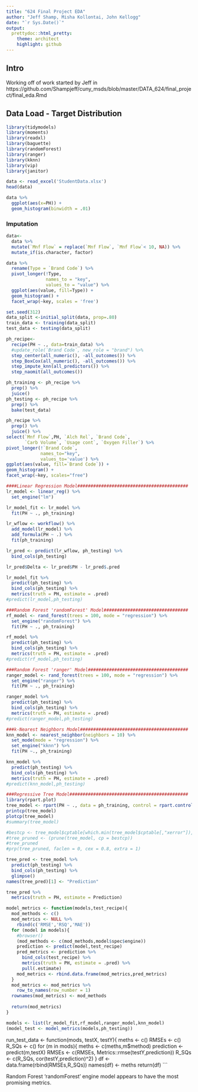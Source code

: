 ---
title: "624 Final Project EDA"
author: "Jeff Shamp, Misha Kollontai, John Kellogg"
date: "`r Sys.Date()`"
output:
  prettydoc::html_pretty:
    theme: architect
    highlight: github
---

## Intro

Working off of work started by Jeff in 
https://github.com/Shampjeff/cuny_msds/blob/master/DATA_624/final_project/final_eda.Rmd


## Data Load - Target Distribution

```{r message=FALSE, warning=FALSE}
library(tidymodels)
library(moments)
library(readxl)
library(baguette)
library(randomForest)
library(ranger)
library(kknn)
library(vip)
library(janitor)
```

```{r}
data <- read_excel('StudentData.xlsx')
head(data)
```

```{r}
data %>%
  ggplot(aes(x=PH)) +
  geom_histogram(binwidth = .01)
```

### Imputation

```{r}
data<- 
  data %>%
  mutate(`Mnf Flow` = replace(`Mnf Flow`, `Mnf Flow`< 10, NA)) %>%
  mutate_if(is.character, factor)
```



```{r}
data %>%
  rename(Type = `Brand Code`) %>%
  pivot_longer(!Type,
               names_to = "key", 
               values_to = "value") %>%
  ggplot(aes(value, fill=Type)) +
  geom_histogram() +
  facet_wrap(~key, scales = 'free')
```

```{r}
set.seed(312)
data_split <-initial_split(data, prop=.80)
train_data <- training(data_split)
test_data <- testing(data_split)

ph_recipe<-
  recipe(PH ~ ., data=train_data) %>%
  #update_role(`Brand Code`, new_role = "brand") %>%
  step_center(all_numeric(), -all_outcomes()) %>%
  step_BoxCox(all_numeric(), -all_outcomes()) %>%
  step_impute_knn(all_predictors()) %>%
  step_naomit(all_outcomes())

ph_training <- ph_recipe %>%
  prep() %>%
  juice()
ph_testing <- ph_recipe %>%
  prep() %>%
  bake(test_data)
```

```{r}
ph_recipe %>%
  prep() %>%
  juice() %>%
select(`Mnf Flow`,PH, `Alch Rel`, `Brand Code`,
       `Carb Volume`, `Usage cont`, `Oxygen Filler`) %>%
pivot_longer(!`Brand Code`,
             names_to="key",
             values_to='value') %>%
ggplot(aes(value, fill=`Brand Code`)) +
geom_histogram() +
facet_wrap(~key, scales="free")
```

```{r}
####Linear Regression Model##########################################
lr_model <- linear_reg() %>%
  set_engine("lm") 

lr_model_fit <- lr_model %>%
  fit(PH ~ ., ph_training)

lr_wflow <- workflow() %>%
  add_model(lr_model) %>%
  add_formula(PH ~ .) %>%
  fit(ph_training)

lr_pred <- predict(lr_wflow, ph_testing) %>%
  bind_cols(ph_testing)

lr_pred$Delta <- lr_pred$PH - lr_pred$.pred

lr_model_fit %>%
  predict(ph_testing) %>%
  bind_cols(ph_testing) %>%
  metrics(truth = PH, estimate = .pred)
#predict(lr_model,ph_testing)
```

```{r}
###Random Forest 'randomForest' Model################################
rf_model <- rand_forest(trees = 100, mode = "regression") %>%
  set_engine("randomForest") %>%
  fit(PH ~ ., ph_training)

rf_model %>%
  predict(ph_testing) %>%
  bind_cols(ph_testing) %>%
  metrics(truth = PH, estimate = .pred)
#predict(rf_model,ph_testing)
```

```{r}
###Random Forest 'ranger' Model######################################
ranger_model <- rand_forest(trees = 100, mode = "regression") %>%
  set_engine("ranger") %>%
  fit(PH ~ ., ph_training)

ranger_model %>%
  predict(ph_testing) %>%
  bind_cols(ph_testing) %>%
  metrics(truth = PH, estimate = .pred)
#predict(ranger_model,ph_testing)
```

```{r}
###k-Nearest Neighbors Model#########################################
knn_model <- nearest_neighbor(neighbors = 10) %>%
  set_mode(mode = "regression") %>%
  set_engine("kknn") %>%
  fit(PH ~., ph_training)

knn_model %>%
  predict(ph_testing) %>%
  bind_cols(ph_testing) %>%
  metrics(truth = PH, estimate = .pred)
#predict(knn_model,ph_testing)
```

```{r}
###Regressive Tree Model#############################################
library(rpart.plot)
tree_model <- rpart(PH ~ ., data = ph_training, control = rpart.control(minsplit = 10, maxdepth = 5, cp = 0.00001))
printcp(tree_model)
plotcp(tree_model)
#summary(tree_model)

#bestcp <- tree_model$cptable[which.min(tree_model$cptable[,"xerror"]),"CP"]
#tree_pruned <- (prune(tree_model, cp = bestcp))
#tree_pruned
#prp(tree_pruned, faclen = 0, cex = 0.8, extra = 1)

tree_pred <- tree_model %>%
  predict(ph_testing) %>%
  bind_cols(ph_testing) %>%
  glimpse()
names(tree_pred)[1] <- "Prediction"

tree_pred %>%
  metrics(truth = PH, estimate = Prediction)
```

```{r}
model_metrics <- function(models,test_recipe){
  mod_methods <- c()
  mod_metrics <- NULL %>%
    rbind(c('RMSE','RSQ','MAE'))
  for (model in models){
    #browser()
    (mod_methods <- c(mod_methods,model$spec$engine))
    prediction <- predict(model,test_recipe)
    pred_metrics <- prediction %>%
      bind_cols(test_recipe) %>%
      metrics(truth = PH, estimate = .pred) %>%
      pull(.estimate)
    mod_metrics <- rbind.data.frame(mod_metrics,pred_metrics)
  }
  mod_metrics <- mod_metrics %>%
    row_to_names(row_number = 1)
  rownames(mod_metrics) <- mod_methods
  
  return(mod_metrics)
}
```

```{r}
models <- list(lr_model_fit,rf_model,ranger_model,knn_model)
(model_test <- model_metrics(models,ph_testing))
```

run_test_data <- function(mods, testX, testY){
  meths <- c()
  RMSEs <- c()
  R_SQs <- c()
  for (m in mods){
    meths <- c(meths,m$method)
    prediction <- predict(m,testX)
    RMSEs <- c(RMSEs, Metrics::rmse(testY,prediction))
    R_SQs <- c(R_SQs, cor(testY,prediction)^2)
  }
  df <- data.frame(rbind(RMSEs,R_SQs))
  names(df) <- meths
  return(df)
```

Random Forest 'randomForest' engine model appears to have the most promising metrics. 



